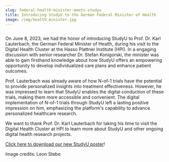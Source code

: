 ```yaml
---
slug: federal-health-minister-meets-studyu
title: Introducing StudyU to the German Federal Minister of Health
image: /img/health_minister.jpg
---
```



<CaptionWrapper caption="Dr. Stefan Konigorski showcasing the capabilities of StudyU for personalized
healthcare interventions to the German Federal Minister of Health, Prof. Dr. Karl Lauterbach">
<Image img={thumbnail} />
</CaptionWrapper>

On June 8, 2023, we had the honor of introducing StudyU to Prof. Dr. Karl Lauterbach,
the German Federal Minister of Health, during his visit to the Digital Health Cluster at the
Hasso Plattner Institute (HPI).<!-- truncate --> In a engaging discussion with senior researcher Dr. Stefan Konigorski,
the minister was able to gain firsthand knowledge about how StudyU offers an empowering opportunity
to develop individualized care plans and enhance patient outcomes.

Prof. Lauterbach was already aware of how N-of-1 trials have the potential to provide personalized
insights into treatment effectiveness. However, he was impressed to learn that StudyU enables the
digital conduction of these trials, making them more accessible and convenient. The digital implementation
of N-of-1 trials through StudyU left a lasting positive impression on him, emphasizing the platform's
capability to advance personalized healthcare research.

We want to thank Prof. Dr. Karl Lauterbach for taking his time to visit the Digital Health Cluster at HPI
to learn more about StudyU and other ongoing digital health research projects.

[Click here to download our new StudyU poster](/files/Poster_StudyU.pdf)!

Image credits: Leon Stebe
